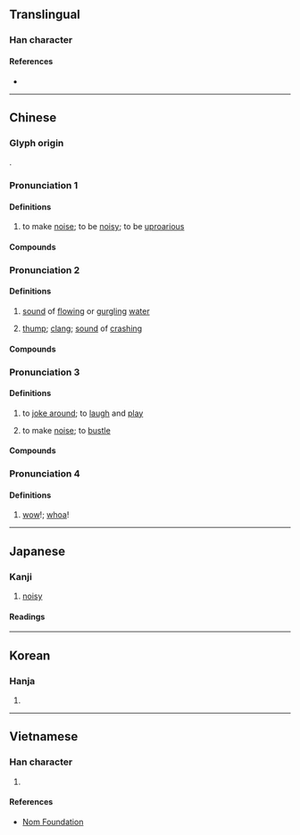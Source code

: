 {{also|哗|譁}}
{{character info}}
==Translingual==

===Han character===
{{Han char|rn=30|rad=口|as=12|sn=15|four=64054|canj=RTMJ|ids=⿰口華}}

====References====
* {{Han ref|kx=0206.210|dkj=04235|hdz=10665.050|uh=5629|ud=22057|bh=BC4D|bd=48205}}

----

==Chinese==

===Glyph origin===
{{Han etym}}
{{Han compound|口|華|ls=psc|c1=s|c2=p|t1=mouth}}.

===Pronunciation 1===
{{zh-forms|t2=譁|s=哗}}
{{zh-pron
|m=huá
|c=waa1,jip6
|c_note=jip6 - rare
|mn=hoa/ml:hôa
|mn-t=hua1
|mc=y
|oc=y
|cat=v
}}

====Definitions====
{{zh-hanzi}}

# to make [[noise]]; to be [[noisy]]; to be [[uproarious]]

====Compounds====
{{zh-der|喧嘩|嘩然|嘩眾取寵|嘩世取寵|嘩變|語笑喧嘩|嘩噪|嘩囂|嘩笑|嘩釦}}

===Pronunciation 2===
{{zh-forms|s=哗}}
{{zh-pron
|m=huā
|c=waa1,waa4,faa1,jip6
|c_note=faa1, jip6 - rare
|mn=xm:khôa/xm:hôa/qz:hoa
|mn_note=Xiamen: khôa - vernacular; hôa - literary
|mn-t=hua1
|cat=n
}}

====Definitions====
{{zh-hanzi}}

# {{lb|zh|onomatopoeia}} [[sound]] of [[flowing]] or [[gurgling]] [[water]]
# {{lb|zh|onomatopoeia}} [[thump]]; [[clang]]; [[sound]] of [[crashing]]

====Compounds====
{{zh-der|嘩啦|嘩啦啦|嘩喇喇|白嘩嘩|稀里嘩啦}}

===Pronunciation 3===
{{zh-forms|s=哗}}
{{zh-pron
|mn=xm,zz,tw:hōa/qz:hǒa/twv:hoa
|cat=v
}}

====Definitions====
{{zh-hanzi}}

# {{lb|zh|Min Nan}} to [[joke around]]; to [[laugh]] and [[play]]
# {{lb|zh|Min Nan}} to make [[noise]]; to [[bustle]]

====Compounds====
{{zh-der|嘻嘻嘩嘩:hi-hi-hōa-hōa;Min Nan|嘩酒|嘩嘩滾|嘩嘩叫|嘩嘩嚷|講嘩|摽嘩|摽滾嘩|喊嘩|嘩嘩吼|嘩滾|反嘩|滾嘩}}

===Pronunciation 4===
{{zh-forms|s=哗}}
{{zh-pron
|c=waa3
|cat=intj
}}

====Definitions====
{{zh-hanzi}}

# {{lb|zh|Cantonese}} [[wow]]!; [[whoa]]! {{gloss|used to express surprise or admiration}}
#: {{zh-x|嘩{waa3}，咁 多 人 嘅{ge2}？|'''Whoa''', why are there so many people?|C}}
#: {{zh-x|嘩{waa3}，好 靚 呀！|'''Wow''', it's so pretty!|C}}

----

==Japanese==

===Kanji===
{{ja-kanji|grade=n|rs=口10}}

# [[noisy]]

====Readings====
{{ja-readings
|goon=げ<げ<ぐゑ
|kanon=か<くわ
|kun=かまびす-し.い
}}

----

==Korean==

===Hanja===
{{ko-hanja|hangeul=화|rv=hwa|mr=hwa}}

# {{rfdef|ko|sort=口10}}

----

==Vietnamese==

===Han character===
{{vi-hantu|[[hoa]]|rs=口10}}

# {{rfdef|vi|sort=口10}}

====References====
* [http://nomfoundation.org/common/nom_details.php?codepoint=5629 Nom Foundation]